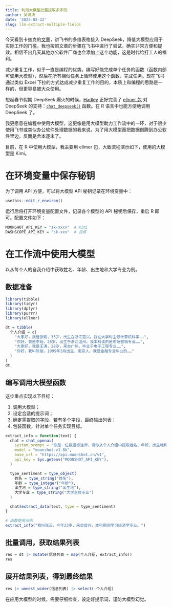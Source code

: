 ```yaml
---
title: 利用大模型批量提取多字段
author: 吴诗涛
date: '2025-02-12'
slug: llm-extract-multiple-fields
---
```


今天看到卡兹克的[文章](https://mp.weixin.qq.com/s/Rcxlb6ykyngTIJRt_nLdEQ)，讲飞书的多维表格接入 DeepSeek，降低大模型应用于实际工作的门槛。我也按照文章的步骤在飞书中进行了尝试，确实非常方便和提效。相信不出几天其他办公软件厂商也会添加上这个功能，这是时代给打工人的福利。

减少重复工作，似乎一直是编程的优势。编写好能完成单个任务的函数（函数内部可调用大模型），然后在所有相似任务上循环使用这个函数，完成任务。现在飞书通过类似 Excel 下拉的方式达成减少重复工作的目的，本质上和编程的思路是一样的，但更容易被大众使用。

想起春节假期 DeepSeek 爆火的时候，[Hadley](https://hadley.nz/) 正好完善了 [ellmer 包](https://ellmer.tidyverse.org/index.html) 对 DeepSeek 的支持：[`chat_deepseek()`](https://ellmer.tidyverse.org/reference/chat_deepseek.html) 函数。在 R 语言中也能方便地调用 DeepSeek 了。

我更愿意在编程中使用大模型，这更像是用大模型助力工作流中的一环，对于很少使用飞书或类似办公软件处理数据的我来说，为了用大模型而把数据倒腾到办公软件里边，反而是舍本逐末了。

目前，在 R 中使用大模型，我主要用 ellmer 包，大致流程演示如下，使用的大模型是 Kimi。

# 在环境变量中保存秘钥

为了调用 API 方便，可以将大模型 API 秘钥记录在环境变量中：

```r
usethis::edit_r_environ()
```

运行后将打开环境变量配置文件，记录各个模型的 API 秘钥后保存，重启 R 即可。配置文件如下：

```r
MOONSHOT_API_KEY = "sk-xxxx"  # Kimi
DASHSCOPE_API_KEY = "sk-xxx"  # 百炼
```

# 在工作流中使用大模型

以从每个人的自我介绍中获取姓名、年龄、出生地和大学专业为例。

## 数据准备

```r
library(tibble)
library(tidyr)
library(dplyr)
library(purrr)
library(ellmer)

dt = tibble(
  个人介绍 = c(
    "大家好，我是张明，33岁，出生在浙江嘉兴。我在大学时主修计算机科学……",
    "你好，我是李瑶，26岁，出生于浙江温州。我本科读的是市场营销专业……",
    "大家好，我是王涛，28岁，来自广州。毕业于电子工程专业……",
    "你好，我叫陈丽，1999年3月出生，南京人。我是金融专业毕业的……"
  )
)
dt
```
    
## 编写调用大模型函数

这步重点实现以下目标：

1. 调用大模型；
1. 设定合适的提示词；
1. 确定需提取的字段，若有多个字段，最终输出列表；
1. 包装函数，针对单个任务实现目标。

```r
extract_info = function(text) {
  chat = chat_openai(
    system_prompt = "你是一位数据标注师，请你从个人介绍中提取姓名、年龄、出生地和大学专业。注意：今天是2025年2月12日，出生地以'省份-地区'的形式输出。",
    model = "moonshot-v1-8k",
    base_url = "https://api.moonshot.cn/v1",
    api_key = Sys.getenv("MOONSHOT_API_KEY"),
  )

  type_sentiment = type_object(
    姓名 = type_string("姓名"),
    年龄 = type_integer("年龄"),
    出生地 = type_string("出生地"),
    大学专业 = type_string("大学主修专业")
  )

  chat$extract_data(text, type = type_sentiment)
}
```

```r
# 函数使用示例
extract_info("我叫张三，今年23岁，来自宜兴，本科期间学习经济学专业。")
```

## 批量调用，获取结果列表

```r
res = dt |> mutate(信息列表 = map(个人介绍, extract_info))
res
```

## 展开结果列表，得到最终结果

```r
res |> unnest_wider(信息列表) |> select(-个人介绍)
```

在应用大模型的时候，需要仔细检查，设定好提示词，谨防大模型幻觉。
